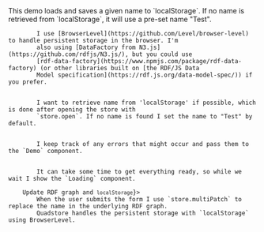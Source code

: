 
<Content>
    This demo loads and saves a given name to `localStorage`. If no name is retrieved from `localStorage`, it will
    use a pre-set name "Test".
</Content>

<Code language="tsx" id="QuadstoreLocalDemo" code={demoCode} className="line-numbers">
    <CodeStep lines={["11-15"]} title="Setting up backend and store">
        I use [BrowserLevel](https://github.com/Level/browser-level) to handle persistent storage in the browser. I'm
        also using [DataFactory from N3.js](https://github.com/rdfjs/N3.js/), but you could use
        [rdf-data-factory](https://www.npmjs.com/package/rdf-data-factory) (or other libraries built on [the RDF/JS Data
        Model specification](https://rdf.js.org/data-model-spec/)) if you prefer.
    </CodeStep>
    <CodeStep lines={["16", "21-25"]} title="Getting name from localStorage">
        I want to retrieve name from 'localStorage' if possible, which is done after opening the store with
        `store.open`. If no name is found I set the name to "Test" by default.
    </CodeStep>
    <CodeStep lines={["17", "26", "34", "38"]} title="Error handling">
        I keep track of any errors that might occur and pass them to the `Demo` component.
    </CodeStep>
    <CodeStep lines={["29-31"]} title="Loading state">
        It can take some time to get everything ready, so while we wait I show the `Loading` component.
    </CodeStep>
    <CodeStep lines={["33-40"]} title={<>Update RDF graph and <code>localStorage</code></>}>
        When the user submits the form I use `store.multiPatch` to replace the name in the underlying RDF graph.
        Quadstore handles the persistent storage with `localStorage` using BrowserLevel.
    </CodeStep>
</Code>
